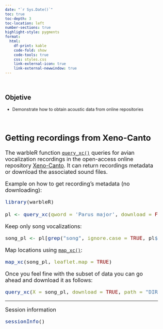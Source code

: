 ```yaml
---
date: "`r Sys.Date()`"
toc: true
toc-depth: 3
toc-location: left
number-sections: true
highlight-style: pygments
format:
  html:
    df-print: kable
    code-fold: show
    code-tools: true
    css: styles.css
    link-external-icon: true
    link-external-newwindow: true      
---
```


 

::: {.alert .alert-info}
## **Objetive** {.unnumbered .unlisted}

-   Demonstrate how to obtain acoustic data from online repositories
:::

 

<font size="4">

## Getting recordings from Xeno-Canto

The warbleR function [`query_xc()`](https://marce10.github.io/warbleR/reference/query_xc.html) queries for avian vocalization recordings in the open-access online repository [Xeno-Canto](https://xeno-canto.org). It can return recordings metadata or download the associated sound files.

Example on how to get recording's metadata (no downloading):

```r

library(warbleR)

pl <- query_xc(qword = 'Parus major', download = FALSE)

```

Keep only song vocalizations:

```r

song_pl <- pl[grep("song", ignore.case = TRUE, pl$Vocalization_type), ]

```

Map locations using [`map_xc()`](https://marce10.github.io/warbleR/reference/map_xc.html):

```r

map_xc(song_pl, leaflet.map = TRUE)

```

Once you feel fine with the subset of data you can go ahead and download it as follows:

```r

query_xc(X = song_pl, download = TRUE, path = "DIRECTORY WHERE YOU WANT TO SAVE THE FILES")

```

------------------------------------------------------------------------

<font size="4">Session information</font>

```r

sessionInfo()

```
